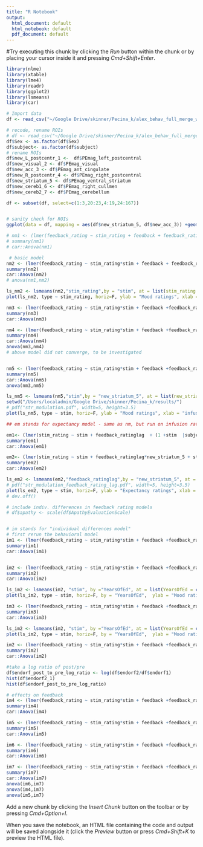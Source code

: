 ```yaml
---
title: "R Notebook"
output:
  html_document: default
  html_notebook: default
  pdf_document: default
---
```


#Try executing this chunk by clicking the *Run* button within the chunk or by placing your cursor inside it and pressing *Cmd+Shift+Enter*. 

``` r
library(nlme)
library(xtable)
library(lme4)
library(readr)
library(ggplot2)
library(lsmeans)
library(car)
```


```r

# Import data
df <- read_csv("~/Google Drive/skinner/Pecina_k/alex_behav_full_merge_with_PEbetas.csv")

# recode, rename ROIs
# df <- read_csv("~/Google Drive/skinner/Pecina_k/alex_behav_full_merge_with_betas.csv")
df$Sex <- as.factor(df$Sex)
df$subject<- as.factor(df$subject)
# rename ROIs
df$new_L_postcentr_1 <-  df$PEmag_left_postcentral
df$new_visual_2 <- df$PEmag_visual
df$new_acc_3 <- df$PEmag_ant_cingulate
df$new_R_postcentr_4 <- df$PEmag_right_postcentral
df$new_striatum_5 <- df$PEmag_ventral_striatum
df$new_cereb1_6 <- df$PEmag_right_cullmen
df$new_cereb2_7 <- df$PEmag_cerebellum

df <- subset(df, select=c(1:3,20:23,4:19,24:167))


# sanity check for ROIs
ggplot(data = df, mapping = aes(df$new_striatum_5, df$new_acc_3)) +geom_point(mapping = aes(df$new_striatum_5, df$new_acc_3))

```

``` r
# nm1 <- (lmer(feedback_rating ~ stim_rating + feedback + feedback_ratinglag + (1 +feedback + stim_rating |subject), df))
# summary(nm1)
# car::Anova(nm1)

 # basic model
nm2 <- (lmer(feedback_rating ~ stim_rating*stim + feedback + feedback_ratinglag + (1 +feedback + stim_rating |subject), df))
summary(nm2)
car::Anova(nm2)
# anova(nm1,nm2)

ls_nm2 <- lsmeans(nm2,"stim_rating",by = "stim", at = list(stim_rating = c(-2,-1,0,1,2)))
plot(ls_nm2, type ~ stim_rating, horiz=F, ylab = "Mood ratings", xlab = "Expectancy")

```

``` r
nm3 <- (lmer(feedback_rating ~ stim_rating*stim + feedback +feedback_ratinglag + new_visual_2*stim + (1 +feedback + stim_rating |subject), df))
summary(nm3)
car::Anova(nm3)

nm4 <- (lmer(feedback_rating ~ stim_rating*stim + feedback +feedback_ratinglag + new_L_postcentr_1*stim + (1 +feedback + stim_rating |subject), df))
summary(nm4)
car::Anova(nm4)
anova(nm3,nm4)
# above model did not converge, to be investigated


nm5 <- (lmer(feedback_rating ~ stim_rating*stim + feedback +feedback_ratinglag + new_striatum_5*stim + (1 +feedback + stim_rating |subject), df))
summary(nm5)
car::Anova(nm5)
anova(nm3,nm5)

ls_nm5 <- lsmeans(nm5,"stim",by = "new_striatum_5", at = list(new_striatum_5 = c(1,5,10)))
setwd("/Users/localadmin/Google Drive/skinner/Pecina_k/results/")
# pdf("str_modulation.pdf", width=5, height=3.5)
plot(ls_nm5, type ~ stim, horiz=F, ylab = "Mood ratings", xlab = "infusion", main = "Striatal activity modulates effect of infusion on mood ratings")

``` 

``` r
## em stands for expectancy model - same as nm, but run on infusion ratings

em1<- (lmer(stim_rating ~ stim + feedback_ratinglag  + (1 +stim  |subject), df))
summary(em1)
car::Anova(em1)

```

``` r

em2<- (lmer(stim_rating ~ stim + feedback_ratinglag*new_striatum_5 + stim_diff  + (1 +stim  |subject), df))
summary(em2)
car::Anova(em2)

ls_em2 <- lsmeans(em2,"feedback_ratinglag",by = "new_striatum_5", at = list(new_striatum_5 = c(1,5,10),feedback_ratinglag = c(-2,0,2)))
# pdf("str_modulation_feedback_rating_lag.pdf", width=5, height=3.5)
plot(ls_em2, type ~ stim, horiz=F, ylab = "Expectancy ratings", xlab = "Previous mood ratings", main = "Striatal activity modulates effect of earlier mood")
# dev.off()

```
``` r
# include indiv. differences in feedback rating models
# df$apathy <- scale(df$ApathyEvaluationScale)


# im stands for "individual differences model"
# first rerun the behavioral model
im1 <- (lmer(feedback_rating ~ stim_rating*stim + feedback +feedback_ratinglag + (1 +feedback + stim_rating |subject), df))
summary(im1)
car::Anova(im1)


im2 <- (lmer(feedback_rating ~ stim_rating*stim + feedback +feedback_ratinglag + YearsOfEd*feedback*stim + (1 +feedback + stim_rating |subject), df, na.action = na.omit))
summary(im2)
car::Anova(im2)

ls_im2 <- lsmeans(im2, "stim", by ="YearsOfEd", at = list(YearsOfEd = c(8,13,18)),data = df)
plot(ls_im2, type ~ stim, horiz=F, by = "YearsOfEd",  ylab = "Mood ratings", xlab = "Reported mood")

im3 <- (lmer(feedback_rating ~ stim_rating*stim + feedback +feedback_ratinglag + Sex*feedback*stim + (1 +feedback + stim_rating |subject), df, na.action = na.omit))
summary(im3)
car::Anova(im3)

ls_im2 <- lsmeans(im2, "stim", by ="YearsOfEd", at = list(YearsOfEd = c(8,13,18)),data = df)
plot(ls_im2, type ~ stim, horiz=F, by = "YearsOfEd",  ylab = "Mood ratings", xlab = "Reported mood")


```

``` r

im2 <- (lmer(feedback_rating ~ stim_rating*stim + feedback +feedback_ratinglag + df$DAS7*feedback + (1 +feedback + stim_rating |subject), df,na.action = na.omit))
summary(im2)
car::Anova(im2)

```


``` r
#take a log ratio of post/pre 
df$endorf_post_to_pre_log_ratio <- log(df$endorf2/df$endorf1)
hist(df$endorf2_1)
hist(df$endorf_post_to_pre_log_ratio)

# effects on feedback
im4 <- (lmer(feedback_rating ~ stim_rating*stim + feedback +feedback_ratinglag + endorf1*feedback + (1 +feedback + stim_rating |subject), df))
summary(im4)
car::Anova(im4)

im5 <- (lmer(feedback_rating ~ stim_rating*stim + feedback +feedback_ratinglag + endorf2*feedback + (1 +feedback + stim_rating |subject), df))
summary(im5)
car::Anova(im5)

im6 <- (lmer(feedback_rating ~ stim_rating*stim + feedback +feedback_ratinglag + endorf_post_to_pre_log_ratio*feedback*stim + (1 +feedback + stim_rating |subject), df))
summary(im6)
car::Anova(im6)

im7 <- (lmer(feedback_rating ~ stim_rating*stim + feedback +feedback_ratinglag + endorf_post_to_pre_log_ratio*feedback + (1 +feedback + stim_rating |subject), df))
summary(im7)
car::Anova(im7)
anova(im6,im7)
anova(im4,im7)
anova(im5,im7)


```

<!-- ``` {r check_apathy} -->
<!-- ggplot(data = df, mapping = aes(df$ApathyEvaluationScale,df$subject)) +geom_point(mapping = aes(df$ApathyEvaluationScale,df$subject)) -->

<!-- ggplot(data = df, mapping = aes(df$ApathyEvaluationScale,df$Age)) +geom_point(mapping = aes(df$ApathyEvaluationScale,df$Age)) -->
<!-- ``` -->


Add a new chunk by clicking the *Insert Chunk* button on the toolbar or by pressing *Cmd+Option+I*.

When you save the notebook, an HTML file containing the code and output will be saved alongside it (click the *Preview* button or press *Cmd+Shift+K* to preview the HTML file).
